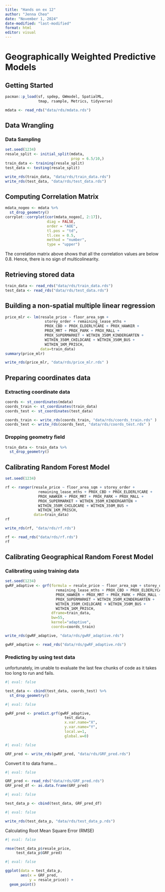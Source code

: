 ```yaml
---
title: "Hands on ex 12"
author: "Jenna Cheo"
date: "November 1, 2024"
date-modified: "last-modified"
format: html
editor: visual
---
```


# Geographically Weighted Predictive Models

## Getting Started

```r
pacman::p_load(sf, spdep, GWmodel, SpatialML, 
               tmap, rsample, Metrics, tidyverse)
```

```r
mdata <- read_rds("data/rds/mdata.rds")
```

## Data Wrangling

### Data Sampling

```r
set.seed(1234)
resale_split <- initial_split(mdata, 
                              prop = 6.5/10,)
train_data <- training(resale_split)
test_data <- testing(resale_split)
```

```r
write_rds(train_data, "data/rds/train_data.rds")
write_rds(test_data, "data/rds/test_data.rds")
```

## Computing Correlation Matrix

```r
mdata_nogeo <- mdata %>%
  st_drop_geometry()
corrplot::corrplot(cor(mdata_nogeo[, 2:17]), 
                   diag = FALSE, 
                   order = "AOE",
                   tl.pos = "td", 
                   tl.cex = 0.5, 
                   method = "number", 
                   type = "upper")
```

The correlation matrix above shows that all the correlation values are below 0.8. Hence, there is no sign of multicolinearity.

## Retrieving stored data

```r
train_data <- read_rds("data/rds/train_data.rds")
test_data <- read_rds("data/rds/test_data.rds")
```

## Building a non-spatial multiple linear regression

```r
price_mlr <- lm(resale_price ~ floor_area_sqm +
                  storey_order + remaining_lease_mths +
                  PROX_CBD + PROX_ELDERLYCARE + PROX_HAWKER +
                  PROX_MRT + PROX_PARK + PROX_MALL + 
                  PROX_SUPERMARKET + WITHIN_350M_KINDERGARTEN +
                  WITHIN_350M_CHILDCARE + WITHIN_350M_BUS +
                  WITHIN_1KM_PRISCH,
                data=train_data)
summary(price_mlr)
```

```r
write_rds(price_mlr, "data/rds/price_mlr.rds" ) 
```

## Preparing coordinates data

### Extracting coordinate data

```r
coords <- st_coordinates(mdata)
coords_train <- st_coordinates(train_data)
coords_test <- st_coordinates(test_data)
```

```r
coords_train <- write_rds(coords_train, "data/rds/coords_train.rds" )
coords_test <- write_rds(coords_test, "data/rds/coords_test.rds" )
```

### Dropping geometry field

```r
train_data <- train_data %>% 
  st_drop_geometry()
```

## Calibrating Random Forest Model

```r
set.seed(1234)

rf <- ranger(resale_price ~ floor_area_sqm + storey_order + 
               remaining_lease_mths + PROX_CBD + PROX_ELDERLYCARE + 
               PROX_HAWKER + PROX_MRT + PROX_PARK + PROX_MALL + 
               PROX_SUPERMARKET + WITHIN_350M_KINDERGARTEN +
               WITHIN_350M_CHILDCARE + WITHIN_350M_BUS + 
               WITHIN_1KM_PRISCH,
             data=train_data)
rf
```

```r
write_rds(rf, "data/rds/rf.rds")
```

```r
rf <- read_rds("data/rds/rf.rds")
rf
```

## Calibrating Geographical Random Forest Model

### Calibrating using training data

```r
set.seed(1234)
gwRF_adaptive <- grf(formula = resale_price ~ floor_area_sqm + storey_order +
                       remaining_lease_mths + PROX_CBD + PROX_ELDERLYCARE +
                       PROX_HAWKER + PROX_MRT + PROX_PARK + PROX_MALL +
                       PROX_SUPERMARKET + WITHIN_350M_KINDERGARTEN +
                       WITHIN_350M_CHILDCARE + WITHIN_350M_BUS +
                       WITHIN_1KM_PRISCH,
                     dframe=train_data, 
                     bw=55,
                     kernel="adaptive",
                     coords=coords_train)
```

```r
write_rds(gwRF_adaptive, "data/rds/gwRF_adaptive.rds")
```

```r
gwRF_adaptive <- read_rds("data/rds/gwRF_adaptive.rds")
```

### Predicting by using test data

unfortunately, im unable to evaluate the last few chunks of code as it takes too long to run and fails.

```r
#| eval: false

test_data <- cbind(test_data, coords_test) %>%
  st_drop_geometry()
```

```r
#| eval: false

gwRF_pred <- predict.grf(gwRF_adaptive, 
                           test_data, 
                           x.var.name="X",
                           y.var.name="Y", 
                           local.w=1,
                           global.w=0)
```

```r
#| eval: false

GRF_pred <- write_rds(gwRF_pred, "data/rds/GRF_pred.rds")
```

Convert it to data frame...

```r
#| eval: false

GRF_pred <- read_rds("data/rds/GRF_pred.rds")
GRF_pred_df <- as.data.frame(GRF_pred)
```

```r
#| eval: false

test_data_p <- cbind(test_data, GRF_pred_df)
```

```r
#| eval: false

write_rds(test_data_p, "data/rds/test_data_p.rds")
```

Calculating Root Mean Square Error (RMSE)

```r
#| eval: false

rmse(test_data_p$resale_price, 
     test_data_p$GRF_pred)
```

```r
#| eval: false

ggplot(data = test_data_p,
       aes(x = GRF_pred,
           y = resale_price)) +
  geom_point()
```
